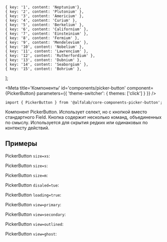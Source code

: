 

    { key: '1', content: 'Neptunium'},
    { key: '2', content: 'Plutonium' },
    { key: '3', content: 'Americium' },
    { key: '4', content: 'Curium' },
    { key: '5', content: 'Berkelium' },
    { key: '6', content: 'Californium' },
    { key: '7', content: 'Einsteinium' },
    { key: '8', content: 'Fermium' },
    { key: '9', content: 'Mendelevium' },
    { key: '10', content: 'Nobelium' },
    { key: '11', content: 'Lawrencium' },
    { key: '12', content: 'Rutherfordium' },
    { key: '13', content: 'Dubnium' },
    { key: '14', content: 'Seaborgium' },
    { key: '15', content: 'Bohrium' },
];

<Meta
    title='Компоненты'
    id='components/picker-button'
    component={PickerButton}
    parameters={{ 'theme-switcher': { themes: ['click'] } }}
/>


<!-- Canvas -->

<Story name='Picker button'>
    <PickerButton
        options={options}
        multiple={true}
        allowUnselect={true}
        label={text('label', 'some label')}
        disabled={boolean('disabled', false)}
        loading={boolean('loading', false)}
        view={select('view', ['link', 'filled', 'primary', 'secondary', 'outlined', 'ghost'], 'primary')}
        size={select('size', ['xs', 's', 'm'], 'm')}
    />
</Story>


<!-- Docs -->

<ComponentHeader
    name='PickerButton'
    version={version}
    package='@alfalab/core-components-picker-button'
    stage={1}
/>

```tsx
import { PickerButton } from '@alfalab/core-components-picker-button';
```

Компонент PickerButton. Использует селект, но с кнопкой вместо стандартного Field.
Кнопка содержит несколько команд, объединенных по смыслу. Используется для скрытия редких или одинаковых по контексту действий.

<PickerButton options={options} label='Picker Button' />

## Примеры

PickerButton `size=xs`:
<PickerButton label='Picker Button' options={options} size='xs' />
<div style={{height: 32}} />

PickerButton `size=s`:
<PickerButton label='Picker Button' options={options} size='s' />
<div style={{height: 32}} />

PickerButton `size=m`:
<PickerButton label='Picker Button' options={options} size='m' />
<div style={{height: 32}} />

PickerButton `disaled=tue`:
<PickerButton label='Picker Button' options={options} disabled={true} />
<div style={{height: 32}} />

PickerButton `loading=true`:
<PickerButton label='Picker Button' options={options} loading={true} />
<div style={{height: 32}} />

PickerButton `view=primary`:
<PickerButton label='Picker Button' options={options} view='primary' />
<div style={{height: 32}} />

PickerButton `view=secondary`:
<PickerButton label='Picker Button' options={options} view='secondary' />
<div style={{height: 32}} />

PickerButton `view=outlined`:
<PickerButton label='Picker Button' options={options} view='outlined' />
<div style={{height: 32}} />

PickerButton `view=ghost`:
<PickerButton label='Picker Button' options={options} view='ghost' />
<div style={{height: 32}} />

<Props of={PickerButton} />